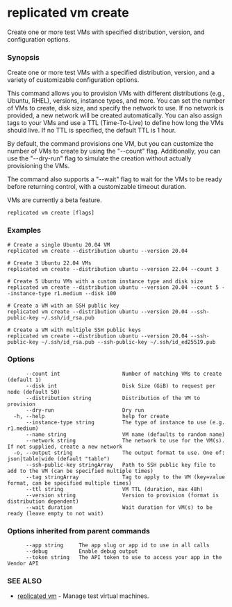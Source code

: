 # replicated vm create

Create one or more test VMs with specified distribution, version, and configuration options.

### Synopsis

Create one or more test VMs with a specified distribution, version, and a variety of customizable configuration options.

This command allows you to provision VMs with different distributions (e.g., Ubuntu, RHEL), versions, instance types, and more. You can set the number of VMs to create, disk size, and specify the network to use. If no network is provided, a new network will be created automatically. You can also assign tags to your VMs and use a TTL (Time-To-Live) to define how long the VMs should live. If no TTL is specified, the default TTL is 1 hour.

By default, the command provisions one VM, but you can customize the number of VMs to create by using the "--count" flag. Additionally, you can use the "--dry-run" flag to simulate the creation without actually provisioning the VMs.

The command also supports a "--wait" flag to wait for the VMs to be ready before returning control, with a customizable timeout duration.

VMs are currently a beta feature.

```
replicated vm create [flags]
```

### Examples

```
# Create a single Ubuntu 20.04 VM
replicated vm create --distribution ubuntu --version 20.04

# Create 3 Ubuntu 22.04 VMs
replicated vm create --distribution ubuntu --version 22.04 --count 3

# Create 5 Ubuntu VMs with a custom instance type and disk size
replicated vm create --distribution ubuntu --version 20.04 --count 5 --instance-type r1.medium --disk 100

# Create a VM with an SSH public key
replicated vm create --distribution ubuntu --version 20.04 --ssh-public-key ~/.ssh/id_rsa.pub

# Create a VM with multiple SSH public keys
replicated vm create --distribution ubuntu --version 20.04 --ssh-public-key ~/.ssh/id_rsa.pub --ssh-public-key ~/.ssh/id_ed25519.pub
```

### Options

```
      --count int                    Number of matching VMs to create (default 1)
      --disk int                     Disk Size (GiB) to request per node (default 50)
      --distribution string          Distribution of the VM to provision
      --dry-run                      Dry run
  -h, --help                         help for create
      --instance-type string         The type of instance to use (e.g. r1.medium)
      --name string                  VM name (defaults to random name)
      --network string               The network to use for the VM(s). If not supplied, create a new network
  -o, --output string                The output format to use. One of: json|table|wide (default "table")
      --ssh-public-key stringArray   Path to SSH public key file to add to the VM (can be specified multiple times)
      --tag stringArray              Tag to apply to the VM (key=value format, can be specified multiple times)
      --ttl string                   VM TTL (duration, max 48h)
      --version string               Version to provision (format is distribution dependent)
      --wait duration                Wait duration for VM(s) to be ready (leave empty to not wait)
```

### Options inherited from parent commands

```
      --app string     The app slug or app id to use in all calls
      --debug          Enable debug output
      --token string   The API token to use to access your app in the Vendor API
```

### SEE ALSO

* [replicated vm](replicated-cli-vm)	 - Manage test virtual machines.

